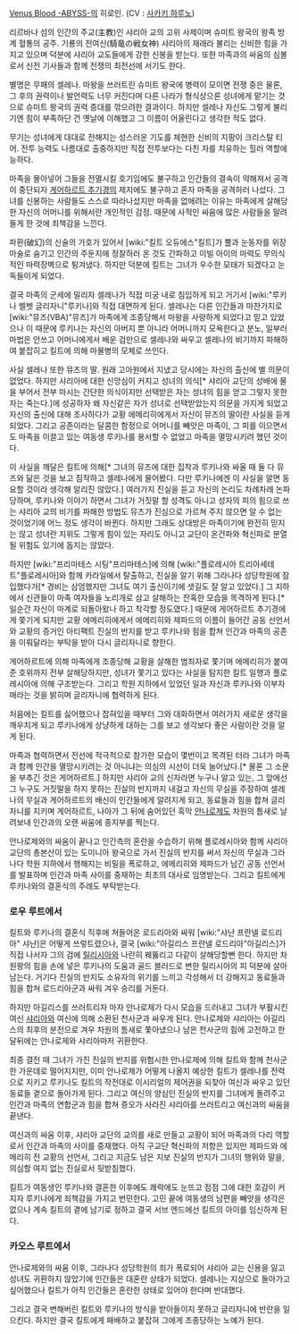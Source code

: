 [[Venus Blood -ABYSS-]]의 히로인.
(CV : [[사카키 하루노]])

리르바나 섬의 인간의 주교(主教)인 샤리아 교의 고위 사제이며 슈미트 왕국의 왕족 방계 혈통의 공주. 기룡의 전여신(騎竜の戦女神) 샤리아의 재래라 불리는 신비한 힘을 가지고 있으며 덕분에 샤리아 교도들에게 강한 신봉을 받는다. 또한 마족과의 싸움의 심볼로서 신전 기사들과 함께 전쟁의 최전선에 서기도 한다.

별명은 무패의 셀레나. 마왕을 쓰러트린 슈미트 왕국에 병력이 모이면 전쟁 중은 물론, 그 후의 권력이나 발언력도 너무 커진다며 다른 나라가 형식상으론 성녀에게 맡기는 것으로 슈미트 왕국의 권력 증대를 깎으려한 결과이다. 하지만 셀레나 자신도 그렇게 불리기엔 힘이 부족하단 건 옛날에 이해했고 그 이름이 어울린다고 생각한 적도 없다.

무기는 성녀에게 대대로 전해지는 성스러운 기도를 체현한 신비의 지팡이 크리스탈 티어. 전투 능력도 나름대로 출중하지만 직접 전투보다는 다친 자를 치유하는 힐러 역할에 능하다.

마족을 몰아넣어 그들을 전멸시킬 호기임에도 불구하고 인간들의 결속이 약해져서 공격이 중단되자 [[게어하르트 추기경]]의 제지에도 불구하고 혼자 마족을 공격하러 나섰다. 그녀를 신봉하는 사람들도 스스로 따라나섰지만 마족을 없애려는 이유는 마족에게 살해당한 자신의 어머니를 위해서란 개인적인 감정. 때문에 사적인 싸움에 많은 사람들을 말려들게 한 것에 죄책감을 느낀다.

파환(破幻)의 신술의 가호가 있어서 [wiki:"킬트 오듀에스"킬트]가 뿔과 눈동자를 위장마술로 숨기고 인간의 주둔지에 정찰하러 온 것도 간파하고 이빌 아이의 마력도 무의식적인 마력장벽으로 튕겨냈다. 하지만 덕분에 킬트는 그녀가 우수한 모태가 되겠다고 눈독들이게 되었다.

결국 마족의 군세에 밀리자 셀레나가 직접 미궁 내로 침입하게 되고 거기서 [wiki:"루키나 벨벳 글리자니"루키나]와 직접 대면하게 된다. 셀레나는 다른 인간들과 마찬가지로 [wiki:"뮤즈(VBA)"뮤즈]가 마족에게 조종당해서 마왕을 사랑하게 되었다고 믿고 있었으나 이 때문에 루키나는 자신의 아버지 뿐 아니라 어머니까지 모욕한다고 분노, 일부러 마법은 안쓰고 어머니에게서 배운 검만으로 셀레나와 싸우고 셀레나의 비기까지 파해하여 붙잡히고 킬트에 의해 마물병의 모체로 쓰인다.

사실 셀레나 또한 뮤즈의 딸. 원래 고아원에서 지냈고 당시에는 자신의 출신에 별 의문이 없었다. 하지만 샤리아에 대한 신앙심이 커지고 성녀의 의식[* 샤리아 교단의 성배에 물을 부어서 전부 마시는 간단한 의식이지만 선택받은 자는 성녀의 힘을 얻고 그렇지 못한 자는 죽는다.]에 성공하자 왜 자신같은 자가 성녀로 선택받았는지 의문을 가지게 되었고 자신의 출신에 대해 조사하다가 교황 에메리히에게서 자신이 뮤즈의 딸이란 사실을 듣게 되었다. 그리고 공존이라는 달콤한 함정으로 어머니를 빼앗은 마족이, 그 피를 이으면서도 마족을 이끌고 있는 여동생 루키나를 용서할 수 없었고 마족을 멸망시키려 했던 것이다.

이 사실을 깨달은 킬트에 의해[* 그녀의 뮤즈에 대한 집착과 루키나와 싸울 때 둘 다 뮤즈와 닮은 것을 보고 짐작하고 셀레나에게 물어봤다. 다만 루키나에겐 이 사실을 알면 동요할 것이라 생각해 알리진 않았다.] 여러가지 진실을 듣고 자신의 논리도 차례차례 논파당하며, 루키나와 이야기 하면서 그녀가 거짓말 할 성격도 아니고 성자의 피의 힘으로 쓰는 샤리아 교의 비기를 파해한 방법도 뮤즈가 진심으로 가르쳐 주지 않으면 알 수 없는 것이었기에 어느 정도 생각이 바뀐다. 하지만 그래도 상대방은 마족이기에 완전히 믿지는 않고 성녀란 지위도 그렇게 힘이 있는 자리도 아니고 교단이 온건파와 혁신파로 분열될 위험도 있기에 돕지는 않았다.

하지만 [wiki:"프리마테스 시팅"프리마테스]에 의해 [wiki:"플로레시아 트리아세테트"플로레시아]와 함께 카라일에서 탈출하고, 진실을 알기 위해 그라나다 성당학원에 잠입했다가[* 경비는 삼엄했지만 그녀도 여기 출신이기에 샛길도 잘 알고 있었다.] 그 지하에서 신관들이 마족 여자들을 노리개로 삼고 살해하는 잔혹한 모습을 목격하게 된다.[* 일순간 자신이 마계로 되돌아왔나 하고 착각할 정도였다.] 때문에 게어하르트 추기경에게 쫓기게 되지만 교황 에메리히에게서 에메리히와 제파드의 이름이 들어간 공동 선언서와 교황의 증거인 아티팩트 진실의 반지를 받고 루키나와 힘을 합쳐 인간과 마족의 공존을 이뤄달라는 부탁을 받아 다시 글리자니로 향한다.

게어하르트에 의해 마족에게 조종당해 교황을 살해한 범죄자로 쫓기며 에메리히가 붙여준 호위까지 전부 살해당하지만, 성녀가 쫓기고 있다는 사실을 탐지한 킬트 일행과 플로레시아에 의해 구조받는다. 그리고 학원 지하에서 있었던 일과 자신과 루키나와 이부자매라는 것을 밝히며 글리자니에 협력하게 된다.

처음에는 킬트를 싫어했으나 잡혀있을 때부터 그와 대화하면서 여러가지 새로운 생각을 깨우치게 되고 루키나에게 상냥하게 대하는 그를 보고 생각보다 좋은 사람이란 것을 알게 된다.

마족과 협력하면서 전선에 적극적으로 참가한 모습이 몇번이고 목격된 터라 그녀가 마족과 함께 인간을 멸망시키려는 것 아니냐는 의심의 시선이 더욱 늘어났다.[* 물론 그 소문을 부추긴 것은 게어하르트.] 하지만 샤리아 교의 신자라면 누구나 알고 있는, 그 앞에선 그 누구도 거짓말을 하지 못하는 진실의 반지까지 내걸고 자신의 무실을 주장하여 셀레나의 무실과 게어하르트의 배신이 인간들에게 알려지게 되고, 동료들과 힘을 합쳐 글리자니를 지키며 게어하르트, 나아가 그 뒤에 숨어있던 흑막 [[안나로제]]도 차원의 틈새로 날려보내 인간과의 오랜 싸움에 종지부를 찍는다.

안나로제와의 싸움이 끝나고 인간측의 혼란을 수습하기 위해 플로레시아와 함께 샤리아 교단의 총본산이 있는 도미니아 왕국으로 가서 진실의 반지를 써서 자신의 무실과 그라나다 학원 지하에서 행해지는 비밀을 폭로하고, 에메리히와 제파드가 남긴 공동 선언서를 발표하며 인간과 마족 사이를 중재하는 최초의 대사로 임명받는다. 그리고 킬트에게 루키나와의 결혼식의 주례도 부탁받는다.
=== 로우 루트에서 ===
킬트와 루키나의 결혼식 직후에 쳐들어온 로드리아와 싸워 [wiki:"샤난 프란넬 로드리아" 샤난]은 어떻게 쓰렇트렸으나, 결국 [wiki:"아길리스 프란넬 로드리아"아길리스]가 직접 나서자 그의 검에 [[릴리시아]]와 나란히 꿰뚫리고 다같이 살해당할뻔 한다. 하지만 차원왕의 힘을 손에 넣은 루키나의 도움과 골드 블러드로 변한 릴리시아의 피 덕분에 살아남는다. 거기다 진실의 반지도 소유자의 위기를 느끼고 각성해서 더 강해지고 동료들과 힘을 합쳐 로드리아군과 싸워 겨우 승리를 거둔다.

하지만 아길리스를 쓰러트리자 마자 안나로제가 다시 모습을 드러내고 그녀가 부활시킨 여신 [[샤리아]]와 여신에 의해 소환된 천사군과 싸우게 된다. 안나로제와 샤리아는 아길리스의 최후의 분전으로 겨우 차원의 틈새로 쫓아냈으나 남은 천사군의 힘에 고전하고 한달뒤에는 안나로제와 샤리아마저 귀환한다.

최종 결전 때 그녀가 가진 진실의 반지를 위험시한 안나로제에 의해 킬트와 함께 천사군 한 가운데로 떨어지지만, 이미 안나로제가 어떻게 나올지 예상한 킬트가 셀레나를 전력으로 지키고 루키나도 킬트의 작전대로 이시리얼의 제어권을 되찾아 여신과 싸우고 있던 동료들 곁으로 돌아가게 된다. 그리고 여신의 양심인 진실의 반지를 그녀에게 돌려주고 인간과 마족의 연합군과 힘을 합쳐 증오가 사라진 샤리아를 쓰러트리고 여신과의 싸움을 끝낸다.

여신과의 싸움 이후, 샤리아 교단의 교의를 새로 만들고 교황이 되어 마족과의 다리 역할로서 인간과 마족의 사이를 중재했다. 아직 구교단 혁신파의 저항은 있지만 제파드와 에메리히 전 교황의 선언서, 그리고 지금도 남은 지보 진실의 반지가 그녀의 행위와 말을, 의심할 여지 없는 진실로서 뒷받침했다.

킬트가 여동생인 루키나와 결혼한 이후에도 쾌락에도 눈뜨고 점점 그에 대한 호감이 커지자 루키나에게 죄책감을 가지고 번민한다. 고민 끝에 여동생의 남편을 빼앗을 생각은 없으나 계속 킬트의 곁에 남기로 정하고 결국 서브 엔드에선 킬트의 아이를 임신하게 된다.
=== 카오스 루트에서 ===
안나로제와의 싸움 이후, 그라나다 성당학원의 죄가 폭로되어 샤리아 교는 신용을 잃고
성녀도 귀환하지 않았기에 인간들은 대혼란 상태가 되었다. 셀레나는 지상으로 돌아가고 싶어했으나 킬트가 아직 인간들은 혼란한 상태로 있어야 한다며 반대했다.

그리고 결국 변해버린 킬트와 루키나의 방식을 받아들이지 못하고 글리자니에 반란을 일으킨다. 하지만 결국 킬트에게 패배하고 붙잡혀 그에게 조종당하는 노예가 된다.
